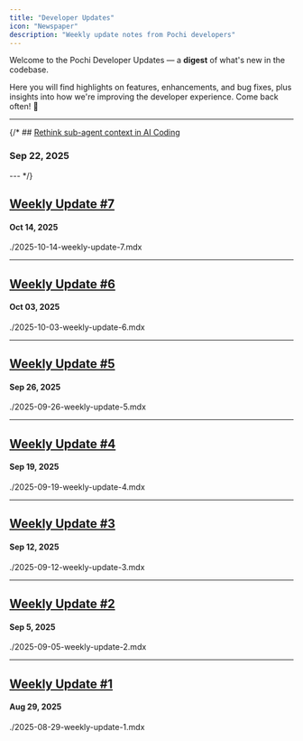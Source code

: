 ```yaml
---
title: "Developer Updates"
icon: "Newspaper"
description: "Weekly update notes from Pochi developers"
---
```


Welcome to the Pochi Developer Updates — a **digest** of what's new in the codebase.

Here you will find highlights on features, enhancements, and bug fixes, plus insights into how we're improving the developer experience. Come back often! 👋

---

{/* ## [Rethink sub-agent context in AI Coding](./2025-09-22-rethink-sub-agent-context)

### Sep 22, 2025

--- */}

## [Weekly Update #7](./2025-10-14-weekly-update-7)

#### Oct 14, 2025

<include>./2025-10-14-weekly-update-7.mdx</include>

---

## [Weekly Update #6](./2025-10-03-weekly-update-6)

#### Oct 03, 2025

<include>./2025-10-03-weekly-update-6.mdx</include>

---

## [Weekly Update #5](./2025-09-26-weekly-update-5)

#### Sep 26, 2025

<include>./2025-09-26-weekly-update-5.mdx</include>

---

## [Weekly Update #4](./2025-09-19-weekly-update-4)

#### Sep 19, 2025

<include>./2025-09-19-weekly-update-4.mdx</include>

---

## [Weekly Update #3](./2025-09-12-weekly-update-3)

#### Sep 12, 2025

<include>./2025-09-12-weekly-update-3.mdx</include>

---

## [Weekly Update #2](./2025-09-05-weekly-update-2)

#### Sep 5, 2025

<include>./2025-09-05-weekly-update-2.mdx</include>

---

## [Weekly Update #1](./2025-08-29-weekly-update-1)

#### Aug 29, 2025

<include>./2025-08-29-weekly-update-1.mdx</include>
